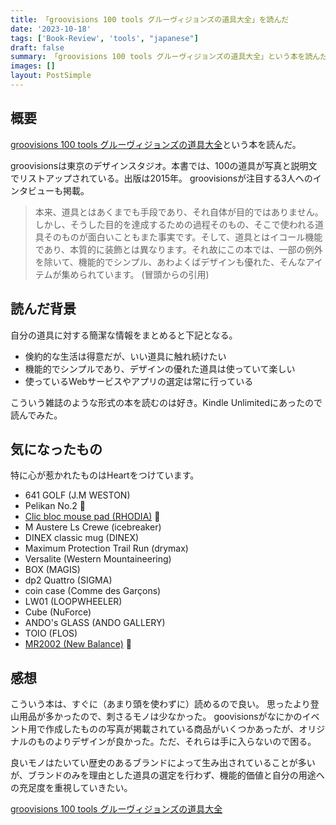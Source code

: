 ```yaml
---
title: 「groovisions 100 tools グルーヴィジョンズの道具大全」を読んだ
date: '2023-10-18'
tags: ['Book-Review', 'tools', "japanese"]
draft: false
summary: 「groovisions 100 tools グルーヴィジョンズの道具大全」という本を読んだので、その簡単な感想を書きました。
images: []
layout: PostSimple
---
```


## 概要

[groovisions 100 tools グルーヴィジョンズの道具大全](https://amzn.to/3rUhiFU)という本を読んだ。

groovisionsは東京のデザインスタジオ。本書では、100の道具が写真と説明文でリストアップされている。出版は2015年。
groovisionsが注目する3人へのインタビューも掲載。

> 本来、道具とはあくまでも手段であり、それ自体が目的ではありません。しかし、そうした目的を達成するための過程そのもの、そこで使われる道具そのものが面白いこともまた事実です。そして、道具とはイコール機能であり、本質的に装飾とは異なります。それ故にこの本では、一部の例外を除いて、機能的でシンプル、あわよくばデザインも優れた、そんなアイテムが集められています。 (冒頭からの引用)

## 読んだ背景

自分の道具に対する簡潔な情報をまとめると下記となる。

- 倹約的な生活は得意だが、いい道具に触れ続けたい
- 機能的でシンプルであり、デザインの優れた道具は使っていて楽しい
- 使っているWebサービスやアプリの選定は常に行っている

こういう雑誌のような形式の本を読むのは好き。Kindle Unlimitedにあったので読んでみた。

## 気になったもの

特に心が惹かれたものはHeartをつけています。

- 641 GOLF (J.M WESTON)
- Pelikan No.2 🤍
- [Clic bloc mouse pad (RHODIA)](https://rhodiapads.com/collections_boutique_mousepad_clicbloc.php) 🤍
- M Austere Ls Crewe (icebreaker)
- DINEX classic mug (DINEX)
- Maximum Protection Trail Run (drymax)
- Versalite (Western Mountaineering)
- BOX (MAGIS)
- dp2 Quattro (SIGMA)
- coin case (Comme des Garçons)
- LW01 (LOOPWHEELER)
- Cube (NuForce)
- ANDO's GLASS (ANDO GALLERY)
- TOIO (FLOS)
- [MR2002 (New Balance)](https://shop.newbalance.jp/shop/recommend/list.aspx?recommend_tags=MR2002) 🤍


## 感想

こういう本は、すぐに（あまり頭を使わずに）読めるので良い。
思ったより登山用品が多かったので、刺さるモノは少なかった。
goovisionsがなにかのイベント用で作成したものの写真が掲載されている商品がいくつかあったが、オリジナルのものよりデザインが良かった。ただ、それらは手に入らないので困る。

良いモノはたいてい歴史のあるブランドによって生み出されていることが多いが、ブランドのみを理由とした道具の選定を行わず、機能的価値と自分の用途への充足度を重視していきたい。

[groovisions 100 tools グルーヴィジョンズの道具大全](https://amzn.to/3rUhiFU)